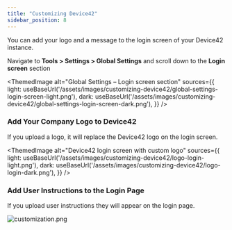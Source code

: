 ```yaml
---
title: "Customizing Device42"
sidebar_position: 8
---
```



You can add your logo and a message to the login screen of your Device42 instance.

Navigate to **Tools > Settings > Global Settings** and scroll down to the **Login screen** section

<ThemedImage
  alt="Global Settings – Login screen section"
  sources={{
    light: useBaseUrl('/assets/images/customizing-device42/global-settings-login-screen-light.png'),
    dark: useBaseUrl('/assets/images/customizing-device42/global-settings-login-screen-dark.png'),
  }}
/>

### Add Your Company Logo to Device42

If you upload a logo, it will replace the Device42 logo on the login screen.

<ThemedImage
  alt="Device42 login screen with custom logo"
  sources={{
    light: useBaseUrl('/assets/images/customizing-device42/logo-login-light.png'),
    dark: useBaseUrl('/assets/images/customizing-device42/logo-login-dark.png'),
  }}
/>

### Add User Instructions to the Login Page

If you upload user instructions they will appear on the login page.

![customization.png](/assets/images/2015-10-10-customization-3.png)
